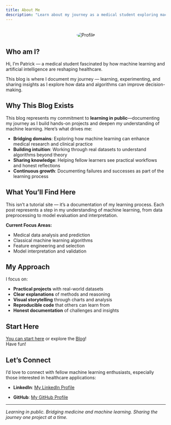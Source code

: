 ```yaml
---
title: About Me
description: "Learn about my journey as a medical student exploring machine learning and AI through hands-on projects and learning in public."
---
```


<div style="text-align:center; margin: 2rem 0;">
  <img src="images/logo.png" alt="Profile" style="max-width: 150px; border-radius: 50%;">
</div>

## Who am I?

Hi, I'm Patrick — a medical student fascinated by how machine learning and artificial intelligence are reshaping healthcare.

This blog is where I document my journey — learning, experimenting, and sharing insights as I explore how data and algorithms can improve decision-making.

## Why This Blog Exists

This blog represents my commitment to **learning in public**—documenting my journey as I build hands-on projects and deepen my understanding of machine learning. Here's what drives me:

- **Bridging domains**: Exploring how machine learning can enhance medical research and clinical practice
- **Building intuition**: Working through real datasets to understand algorithms beyond theory
- **Sharing knowledge**: Helping fellow learners see practical workflows and honest reflections
- **Continuous growth**: Documenting failures and successes as part of the learning process

## What You'll Find Here

This isn't a tutorial site — it's a documentation of my learning process. Each post represents a step in my understanding of machine learning, from data preprocessing to model evaluation and interpretation.

**Current Focus Areas:** 

- Medical data analysis and prediction
- Classical machine learning algorithms
- Feature engineering and selection
- Model interpretation and validation

## My Approach

I focus on: 

- **Practical projects** with real-world datasets
- **Clear explanations** of methods and reasoning
- **Visual storytelling** through charts and analysis
- **Reproducible code** that others can learn from
- **Honest documentation** of challenges and insights

## Start Here

[You can start here](/posts/01_Welcome/Hello_Blog.ipynb) or explore the [Blog](/posts/)!
<br>Have fun!

## Let's Connect

I'd love to connect with fellow machine learning enthusiasts, especially those interested in healthcare applications:

- **LinkedIn**: [My LinkedIn Profile](https://www.linkedin.com/in/patrick-linke-905b16372)

- **GitHub**: [My GitHub Profile](https://github.com/PatrickDdx)

---

*Learning in public. Bridging medicine and machine learning. Sharing the journey one project at a time.*